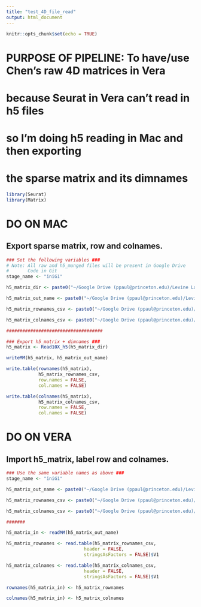 ```yaml
---
title: "test_4D_file_read"
output: html_document
---
```


```r
knitr::opts_chunk$set(echo = TRUE)
```

# PURPOSE OF PIPELINE: To have/use Chen's raw 4D matrices in Vera
#                      because Seurat in Vera can't read in h5 files
#                      so I'm doing h5 reading in Mac and then exporting
#                      the sparse matrix and its dimnames

```r
library(Seurat)
library(Matrix)
```

# DO ON MAC
## Export sparse matrix, row and colnames.
```r

### Set the following variables ###
# Note: All raw and h5_munged files will be present in Google Drive
#       Code in Git
stage_name <- "iniG1"

h5_matrix_dir <- paste0("~/Google Drive (ppaul@princeton.edu)/Levine Lab/Orthology Maps/h5_munging/4D_GSE131155_RAW/GSM3764764_", stage_name, "_raw_gene_bc_matrices_h5.h5")

h5_matrix_out_name <- paste0("~/Google Drive (ppaul@princeton.edu)/Levine Lab/Orthology Maps/h5_munging/h5_munging_output_files/", stage_name, "_out.txt")

h5_matrix_rownames_csv <- paste0("~/Google Drive (ppaul@princeton.edu)/Levine Lab/Orthology Maps/h5_munging/h5_munging_output_files/", stage_name, "_rownames.csv")

h5_matrix_colnames_csv <- paste0("~/Google Drive (ppaul@princeton.edu)/Levine Lab/Orthology Maps/h5_munging/h5_munging_output_files/", stage_name, "_colnames.csv")

####################################

### Export h5_matrix + dimnames ### 
h5_matrix <- Read10X_h5(h5_matrix_dir)

writeMM(h5_matrix, h5_matrix_out_name)

write.table(rownames(h5_matrix),
            h5_matrix_rownames_csv,
            row.names = FALSE,
            col.names = FALSE)

write.table(colnames(h5_matrix), 
            h5_matrix_colnames_csv,
            row.names = FALSE,
            col.names = FALSE)
```

# DO ON VERA
## Import h5_matrix, label row and colnames.
```r

### Use the same variable names as above ###
stage_name <- "iniG1"

h5_matrix_out_name <- paste0("~/Google Drive (ppaul@princeton.edu)/Levine Lab/Orthology Maps/h5_munging/h5_munging_output_files/", stage_name, "_out.txt")

h5_matrix_rownames_csv <- paste0("~/Google Drive (ppaul@princeton.edu)/Levine Lab/Orthology Maps/h5_munging/h5_munging_output_files/", stage_name, "_rownames.csv")

h5_matrix_colnames_csv <- paste0("~/Google Drive (ppaul@princeton.edu)/Levine Lab/Orthology Maps/h5_munging/h5_munging_output_files/", stage_name, "_colnames.csv")

#######

h5_matrix_in <- readMM(h5_matrix_out_name)

h5_matrix_rownames <- read.table(h5_matrix_rownames_csv,
                             header = FALSE,
                             stringsAsFactors = FALSE)$V1

h5_matrix_colnames <- read.table(h5_matrix_colnames_csv,
                             header = FALSE,
                             stringsAsFactors = FALSE)$V1

rownames(h5_matrix_in) <- h5_matrix_rownames

colnames(h5_matrix_in) <- h5_matrix_colnames
```

